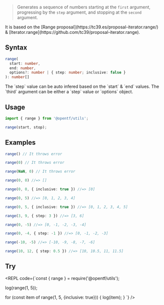 
> Generates a sequence of numbers starting at the `first` argument, progressing by the `step` argument, and stopping at the `second` argument.

<Callout emoji="✅" type="info">
It is based on the [Range proposal](https://tc39.es/proposal-iterator.range/) & [Iterator.range](https://github.com/tc39/proposal-iterator.range).
</Callout>

## Syntax

```ts
range(
  start: number,
  end: number,
  options?: number | { step: number; inclusive: false }
): number[]
```

<Callout type="info">
The `step` value can be auto infered based on the `start` & `end` values.
</Callout>

<Callout type="info">
The `third` argument can be either a `step` value or `options` object.
</Callout>

## Usage

```ts
import { range } from '@opentf/utils';

range(start, stop);
```

## Examples

```ts
range() // It throws error

range(0) // It throws error

range(NaN, 0) // It throws error

range(0, 0) //=> []

range(0, 0, { inclusive: true }) //=> [0]

range(0, 5) //=> [0, 1, 2, 3, 4]

range(0, 5, { inclusive: true }) //=> [0, 1, 2, 3, 4, 5]

range(3, 9, { step: 3 }) //=> [3, 6]

range(0, -5) //=> [0, -1, -2, -3, -4]

range(0, -4, { step: -1 }) //=> [0, -1, -2, -3]

range(-10, -5) //=> [-10, -9, -8, -7, -6]

range(10, 12, { step: 0.5 }) //=> [10, 10.5, 11, 11.5]
```

## Try

<REPL code={`const { range } = require('@opentf/utils');

log(range(1, 5));

for (const item of range(1, 5, {inclusive: true})) {
  log(item);
}
`} />